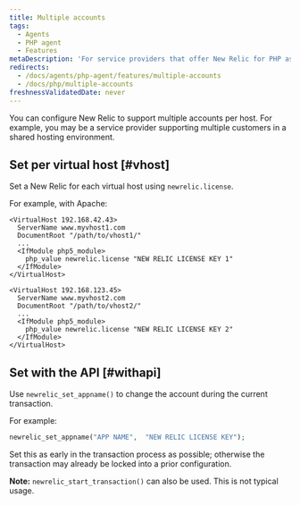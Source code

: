 ```yaml
---
title: Multiple accounts
tags:
  - Agents
  - PHP agent
  - Features
metaDescription: 'For service providers that offer New Relic for PHP as a service for multiple clients on a single system, or for individual users who have multiple accounts.'
redirects:
  - /docs/agents/php-agent/features/multiple-accounts
  - /docs/php/multiple-accounts
freshnessValidatedDate: never
---
```


You can configure New Relic to support multiple accounts per host. For example, you may be a service provider supporting multiple customers in a shared hosting environment.

## Set per virtual host [#vhost]

Set a New Relic <InlinePopover type="licenseKey" /> for each virtual host using `newrelic.license`.

For example, with Apache:

```apacheconf
<VirtualHost 192.168.42.43>
  ServerName www.myvhost1.com
  DocumentRoot "/path/to/vhost1/"
  ...
  <IfModule php5_module>
    php_value newrelic.license "NEW RELIC LICENSE KEY 1"
  </IfModule>
</VirtualHost>

<VirtualHost 192.168.123.45>
  ServerName www.myvhost2.com
  DocumentRoot "/path/to/vhost2/"
  ...
  <IfModule php5_module>
    php_value newrelic.license "NEW RELIC LICENSE KEY 2"
  </IfModule>
</VirtualHost>
```

## Set with the API [#withapi]

Use `newrelic_set_appname()` to change the account during the current transaction.

For example:

```php
newrelic_set_appname("APP NAME",  "NEW RELIC LICENSE KEY");
```

Set this as early in the transaction process as possible; otherwise the transaction may already be locked into a prior configuration.

<DNT>**Note:**</DNT> `newrelic_start_transaction()` can also be used. This is not typical usage.
